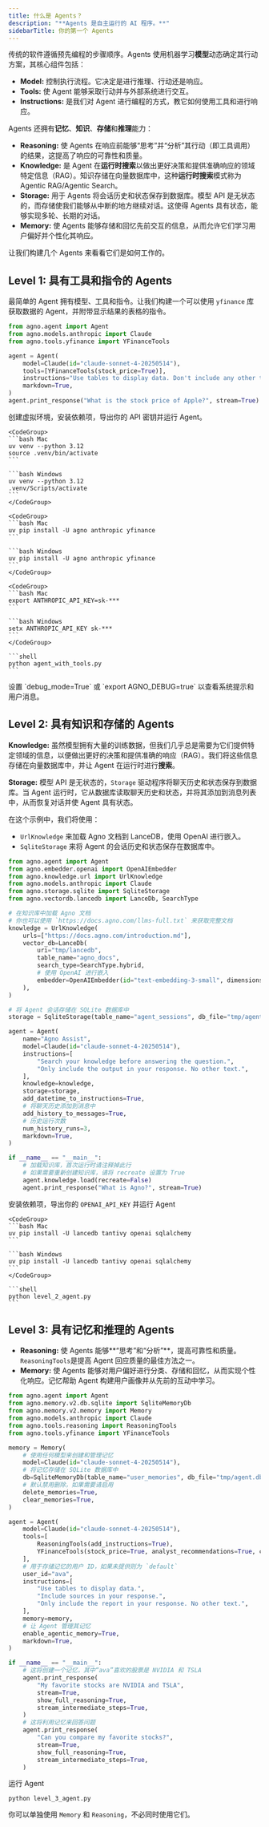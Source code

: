 ```yaml
---
title: 什么是 Agents？
description: "**Agents 是自主运行的 AI 程序。**"
sidebarTitle: 你的第一个 Agents
---
```


传统的软件遵循预先编程的步骤顺序。Agents 使用机器学习**模型**动态确定其行动方案，其核心组件包括：

- **Model:** 控制执行流程。它决定是进行推理、行动还是响应。
- **Tools:** 使 Agent 能够采取行动并与外部系统进行交互。
- **Instructions:** 是我们对 Agent 进行编程的方式，教它如何使用工具和进行响应。

Agents 还拥有**记忆**、**知识**、**存储**和**推理**能力：

- **Reasoning:** 使 Agents 在响应前能够“思考”并“分析”其行动（即工具调用）的结果，这提高了响应的可靠性和质量。
- **Knowledge:** 是 Agent 在**运行时搜索**以做出更好决策和提供准确响应的领域特定信息（RAG）。知识存储在向量数据库中，这种**运行时搜索**模式称为 Agentic RAG/Agentic Search。
- **Storage:** 用于 Agents 将会话历史和状态保存到数据库。模型 API 是无状态的，而存储使我们能够从中断的地方继续对话。这使得 Agents 具有状态，能够实现多轮、长期的对话。
- **Memory:** 使 Agents 能够存储和回忆先前交互的信息，从而允许它们学习用户偏好并个性化其响应。

<Check>让我们构建几个 Agents 来看看它们是如何工作的。</Check>

## Level 1: 具有工具和指令的 Agents

最简单的 Agent 拥有模型、工具和指令。让我们构建一个可以使用 `yfinance` 库获取数据的 Agent，并附带显示结果的表格的指令。

```python level_1_agent.py
from agno.agent import Agent
from agno.models.anthropic import Claude
from agno.tools.yfinance import YFinanceTools

agent = Agent(
    model=Claude(id="claude-sonnet-4-20250514"),
    tools=[YFinanceTools(stock_price=True)],
    instructions="Use tables to display data. Don't include any other text.",
    markdown=True,
)
agent.print_response("What is the stock price of Apple?", stream=True)
```

创建虚拟环境，安装依赖项，导出你的 API 密钥并运行 Agent。

<Steps>
  <Step title="设置你的虚拟环境">

    <CodeGroup>
    ```bash Mac
    uv venv --python 3.12
    source .venv/bin/activate
    ```

    ```bash Windows
    uv venv --python 3.12
    .venv/Scripts/activate
    ```
    </CodeGroup>

  </Step>
  <Step title="安装依赖项">

    <CodeGroup>
    ```bash Mac
    uv pip install -U agno anthropic yfinance
    ```

    ```bash Windows
    uv pip install -U agno anthropic yfinance
    ```
    </CodeGroup>

  </Step>
  <Step title="导出你的 Anthropic 密钥">

    <CodeGroup>
    ```bash Mac
    export ANTHROPIC_API_KEY=sk-***
    ```

    ```bash Windows
    setx ANTHROPIC_API_KEY sk-***
    ```
    </CodeGroup>

  </Step>
  <Step title="运行 Agent">

    ```shell
    python agent_with_tools.py
    ```

  </Step>
</Steps>

<Note>
设置 `debug_mode=True` 或 `export AGNO_DEBUG=true` 以查看系统提示和用户消息。
</Note>

## Level 2: 具有知识和存储的 Agents

**Knowledge:** 虽然模型拥有大量的训练数据，但我们几乎总是需要为它们提供特定领域的信息，以便做出更好的决策和提供准确的响应（RAG）。我们将这些信息存储在向量数据库中，并让 Agent 在运行时进行**搜索**。

**Storage:** 模型 API 是无状态的，`Storage` 驱动程序将聊天历史和状态保存到数据库。当 Agent 运行时，它从数据库读取聊天历史和状态，并将其添加到消息列表中，从而恢复对话并使 Agent 具有状态。

在这个示例中，我们将使用：
- `UrlKnowledge` 来加载 Agno 文档到 LanceDB，使用 OpenAI 进行嵌入。
- `SqliteStorage` 来将 Agent 的会话历史和状态保存在数据库中。

```python level_2_agent.py
from agno.agent import Agent
from agno.embedder.openai import OpenAIEmbedder
from agno.knowledge.url import UrlKnowledge
from agno.models.anthropic import Claude
from agno.storage.sqlite import SqliteStorage
from agno.vectordb.lancedb import LanceDb, SearchType

# 在知识库中加载 Agno 文档
# 你也可以使用 `https://docs.agno.com/llms-full.txt` 来获取完整文档
knowledge = UrlKnowledge(
    urls=["https://docs.agno.com/introduction.md"],
    vector_db=LanceDb(
        uri="tmp/lancedb",
        table_name="agno_docs",
        search_type=SearchType.hybrid,
        # 使用 OpenAI 进行嵌入
        embedder=OpenAIEmbedder(id="text-embedding-3-small", dimensions=1536),
    ),
)

# 将 Agent 会话存储在 SQLite 数据库中
storage = SqliteStorage(table_name="agent_sessions", db_file="tmp/agent.db")

agent = Agent(
    name="Agno Assist",
    model=Claude(id="claude-sonnet-4-20250514"),
    instructions=[
        "Search your knowledge before answering the question.",
        "Only include the output in your response. No other text.",
    ],
    knowledge=knowledge,
    storage=storage,
    add_datetime_to_instructions=True,
    # 将聊天历史添加到消息中
    add_history_to_messages=True,
    # 历史运行次数
    num_history_runs=3,
    markdown=True,
)

if __name__ == "__main__":
    # 加载知识库，首次运行时请注释掉此行
    # 如果需要重新创建知识库，请将 recreate 设置为 True
    agent.knowledge.load(recreate=False)
    agent.print_response("What is Agno?", stream=True)
```

安装依赖项，导出你的 `OPENAI_API_KEY` 并运行 Agent

<Steps>
  <Step title="安装新依赖项">

    <CodeGroup>
    ```bash Mac
    uv pip install -U lancedb tantivy openai sqlalchemy
    ```

    ```bash Windows
    uv pip install -U lancedb tantivy openai sqlalchemy
    ```
    </CodeGroup>

  </Step>
  <Step title="运行 Agent">

    ```shell
    python level_2_agent.py
    ```

  </Step>
</Steps>

## Level 3: 具有记忆和推理的 Agents

- **Reasoning:** 使 Agents 能够**“思考”和“分析”**，提高可靠性和质量。`ReasoningTools`是提高 Agent 回应质量的最佳方法之一。
- **Memory:** 使 Agents 能够对用户偏好进行分类、存储和回忆，从而实现个性化响应。记忆帮助 Agent 构建用户画像并从先前的互动中学习。

```python level_3_agent.py
from agno.agent import Agent
from agno.memory.v2.db.sqlite import SqliteMemoryDb
from agno.memory.v2.memory import Memory
from agno.models.anthropic import Claude
from agno.tools.reasoning import ReasoningTools
from agno.tools.yfinance import YFinanceTools

memory = Memory(
    # 使用任何模型来创建和管理记忆
    model=Claude(id="claude-sonnet-4-20250514"),
    # 将记忆存储在 SQLite 数据库中
    db=SqliteMemoryDb(table_name="user_memories", db_file="tmp/agent.db"),
    # 默认禁用删除，如果需要请启用
    delete_memories=True,
    clear_memories=True,
)

agent = Agent(
    model=Claude(id="claude-sonnet-4-20250514"),
    tools=[
        ReasoningTools(add_instructions=True),
        YFinanceTools(stock_price=True, analyst_recommendations=True, company_info=True, company_news=True),
    ],
    # 用于存储记忆的用户 ID，如果未提供则为 `default`
    user_id="ava",
    instructions=[
        "Use tables to display data.",
        "Include sources in your response.",
        "Only include the report in your response. No other text.",
    ],
    memory=memory,
    # 让 Agent 管理其记忆
    enable_agentic_memory=True,
    markdown=True,
)

if __name__ == "__main__":
    # 这将创建一个记忆，其中“ava”喜欢的股票是 NVIDIA 和 TSLA
    agent.print_response(
        "My favorite stocks are NVIDIA and TSLA",
        stream=True,
        show_full_reasoning=True,
        stream_intermediate_steps=True,
    )
    # 这将利用记忆来回答问题
    agent.print_response(
        "Can you compare my favorite stocks?",
        stream=True,
        show_full_reasoning=True,
        stream_intermediate_steps=True,
    )
```

运行 Agent

```shell
python level_3_agent.py
```

<Tip>你可以单独使用 `Memory` 和 `Reasoning`，不必同时使用它们。</Tip>